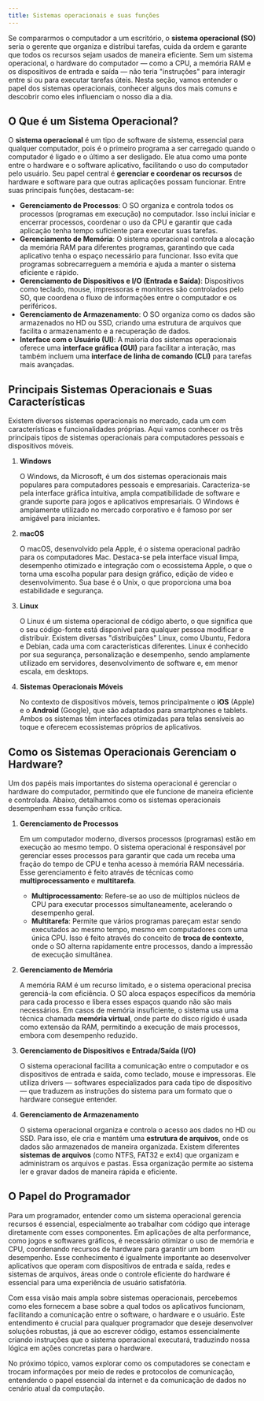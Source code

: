 ```yaml
---
title: Sistemas operacionais e suas funções
---
```


Se compararmos o computador a um escritório, o **sistema operacional (SO)** seria o gerente que organiza e distribui tarefas, cuida da ordem e garante que todos os recursos sejam usados de maneira eficiente. Sem um sistema operacional, o hardware do computador — como a CPU, a memória RAM e os dispositivos de entrada e saída — não teria "instruções" para interagir entre si ou para executar tarefas úteis. Nesta seção, vamos entender o papel dos sistemas operacionais, conhecer alguns dos mais comuns e descobrir como eles influenciam o nosso dia a dia.

## O Que é um Sistema Operacional?

O **sistema operacional** é um tipo de software de sistema, essencial para qualquer computador, pois é o primeiro programa a ser carregado quando o computador é ligado e o último a ser desligado. Ele atua como uma ponte entre o hardware e o software aplicativo, facilitando o uso do computador pelo usuário. Seu papel central é **gerenciar e coordenar os recursos** de hardware e software para que outras aplicações possam funcionar. Entre suas principais funções, destacam-se:

- **Gerenciamento de Processos**: O SO organiza e controla todos os processos (programas em execução) no computador. Isso inclui iniciar e encerrar processos, coordenar o uso da CPU e garantir que cada aplicação tenha tempo suficiente para executar suas tarefas.
- **Gerenciamento de Memória**: O sistema operacional controla a alocação da memória RAM para diferentes programas, garantindo que cada aplicativo tenha o espaço necessário para funcionar. Isso evita que programas sobrecarreguem a memória e ajuda a manter o sistema eficiente e rápido.
- **Gerenciamento de Dispositivos e I/O (Entrada e Saída)**: Dispositivos como teclado, mouse, impressoras e monitores são controlados pelo SO, que coordena o fluxo de informações entre o computador e os periféricos.
- **Gerenciamento de Armazenamento**: O SO organiza como os dados são armazenados no HD ou SSD, criando uma estrutura de arquivos que facilita o armazenamento e a recuperação de dados.
- **Interface com o Usuário (UI)**: A maioria dos sistemas operacionais oferece uma **interface gráfica (GUI)** para facilitar a interação, mas também incluem uma **interface de linha de comando (CLI)** para tarefas mais avançadas.

## Principais Sistemas Operacionais e Suas Características

Existem diversos sistemas operacionais no mercado, cada um com características e funcionalidades próprias. Aqui vamos conhecer os três principais tipos de sistemas operacionais para computadores pessoais e dispositivos móveis.

1. **Windows**
    
    O Windows, da Microsoft, é um dos sistemas operacionais mais populares para computadores pessoais e empresariais. Caracteriza-se pela interface gráfica intuitiva, ampla compatibilidade de software e grande suporte para jogos e aplicativos empresariais. O Windows é amplamente utilizado no mercado corporativo e é famoso por ser amigável para iniciantes.
    
2. **macOS**
    
    O macOS, desenvolvido pela Apple, é o sistema operacional padrão para os computadores Mac. Destaca-se pela interface visual limpa, desempenho otimizado e integração com o ecossistema Apple, o que o torna uma escolha popular para design gráfico, edição de vídeo e desenvolvimento. Sua base é o Unix, o que proporciona uma boa estabilidade e segurança.
    
3. **Linux**
    
    O Linux é um sistema operacional de código aberto, o que significa que o seu código-fonte está disponível para qualquer pessoa modificar e distribuir. Existem diversas "distribuições" Linux, como Ubuntu, Fedora e Debian, cada uma com características diferentes. Linux é conhecido por sua segurança, personalização e desempenho, sendo amplamente utilizado em servidores, desenvolvimento de software e, em menor escala, em desktops.
    
4. **Sistemas Operacionais Móveis**
    
    No contexto de dispositivos móveis, temos principalmente o **iOS** (Apple) e o **Android** (Google), que são adaptados para smartphones e tablets. Ambos os sistemas têm interfaces otimizadas para telas sensíveis ao toque e oferecem ecossistemas próprios de aplicativos.
    

## Como os Sistemas Operacionais Gerenciam o Hardware?

Um dos papéis mais importantes do sistema operacional é gerenciar o hardware do computador, permitindo que ele funcione de maneira eficiente e controlada. Abaixo, detalhamos como os sistemas operacionais desempenham essa função crítica.

1. **Gerenciamento de Processos**
    
    Em um computador moderno, diversos processos (programas) estão em execução ao mesmo tempo. O sistema operacional é responsável por gerenciar esses processos para garantir que cada um receba uma fração do tempo de CPU e tenha acesso à memória RAM necessária. Esse gerenciamento é feito através de técnicas como **multiprocessamento** e **multitarefa**.
    
    - **Multiprocessamento**: Refere-se ao uso de múltiplos núcleos de CPU para executar processos simultaneamente, acelerando o desempenho geral.
    - **Multitarefa**: Permite que vários programas pareçam estar sendo executados ao mesmo tempo, mesmo em computadores com uma única CPU. Isso é feito através do conceito de **troca de contexto**, onde o SO alterna rapidamente entre processos, dando a impressão de execução simultânea.
2. **Gerenciamento de Memória**
    
    A memória RAM é um recurso limitado, e o sistema operacional precisa gerenciá-la com eficiência. O SO aloca espaços específicos da memória para cada processo e libera esses espaços quando não são mais necessários. Em casos de memória insuficiente, o sistema usa uma técnica chamada **memória virtual**, onde parte do disco rígido é usada como extensão da RAM, permitindo a execução de mais processos, embora com desempenho reduzido.
    
3. **Gerenciamento de Dispositivos e Entrada/Saída (I/O)**
    
    O sistema operacional facilita a comunicação entre o computador e os dispositivos de entrada e saída, como teclado, mouse e impressoras. Ele utiliza drivers — softwares especializados para cada tipo de dispositivo — que traduzem as instruções do sistema para um formato que o hardware consegue entender.
    
4. **Gerenciamento de Armazenamento**
    
    O sistema operacional organiza e controla o acesso aos dados no HD ou SSD. Para isso, ele cria e mantém uma **estrutura de arquivos**, onde os dados são armazenados de maneira organizada. Existem diferentes **sistemas de arquivos** (como NTFS, FAT32 e ext4) que organizam e administram os arquivos e pastas. Essa organização permite ao sistema ler e gravar dados de maneira rápida e eficiente.
    

## O Papel do Programador

Para um programador, entender como um sistema operacional gerencia recursos é essencial, especialmente ao trabalhar com código que interage diretamente com esses componentes. Em aplicações de alta performance, como jogos e softwares gráficos, é necessário otimizar o uso de memória e CPU, coordenando recursos de hardware para garantir um bom desempenho. Esse conhecimento é igualmente importante ao desenvolver aplicativos que operam com dispositivos de entrada e saída, redes e sistemas de arquivos, áreas onde o controle eficiente do hardware é essencial para uma experiência de usuário satisfatória.

Com essa visão mais ampla sobre sistemas operacionais, percebemos como eles fornecem a base sobre a qual todos os aplicativos funcionam, facilitando a comunicação entre o software, o hardware e o usuário. Este entendimento é crucial para qualquer programador que deseje desenvolver soluções robustas, já que ao escrever código, estamos essencialmente criando instruções que o sistema operacional executará, traduzindo nossa lógica em ações concretas para o hardware.

No próximo tópico, vamos explorar como os computadores se conectam e trocam informações por meio de redes e protocolos de comunicação, entendendo o papel essencial da internet e da comunicação de dados no cenário atual da computação.